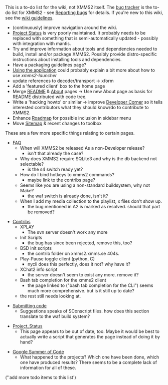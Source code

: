 This is a to-do list for the wiki, not XMMS2 itself. The [http://bugs.xmms2.xmms.se bug tracker] is the to-do list for XMMS2 - see [[Reporting bugs]] for details. If you're new to this wiki, see the [[XMMS2:Wikiguidelines | wiki guidelines]].

* (continuously) improve navigation around the wiki.
* [[Project Status]] is very poorly maintained. It probably needs to be replaced with something that is semi-automatically updated - possibly with integration with mantis.
* Try and improve information about tools and dependencies needed to build, install and/or package XMMS2. Possibly provide distro-specific instructions about installing tools and dependencies.
* Have a packaging guidelines page?
* [[Using the application]] could probably explain a bit more about how to use ''xmms2-launcher''
* update references to decoder/transport -> xform
* Add a 'featured client' box to the home page
* Merge [[README]] & [[About]] pages -> Use new About page as basis for README distributed with code tree.
* Write a 'hacking howto' or similar -> improve [[Developer Corner]] so it tells interested contributors what they should know/do to contribute to XMMS2.
* Enhance [[Roadmap]] for possible inclusion in sidebar menu
* Move [[Sitemap]] & recent changes to toolbox

These are a few more specific things relating to certain pages.

* [[FAQ]]
** When will XMMS2 be released As a non-Developer release?
*** isn't that already the case?
** Why does XMMS2 require SQLite3 and why is the db backend not selectable?
*** is the s4 switch ready yet?
** How do I bind hotkeys to xmms2 commands?
*** maybe link to the contribs page?
** Seems like you are using a non-standard buildsystem, why not Make?
*** the waf switch is already done, isn't it?
** When I add my media collection to the playlist, x files don't show up.
*** the bug mentioned in A2 is marked as resolved. should that part be removed?

* [[Contribs]]
** XPLAY
*** The svn server doesn't work any more
** Init Scripts
*** the bug has since been rejected, remove this, too?
** BSD init scripts
*** the contrib folder on xmms2.xmms.se 404s.
** Play-Pause toggle client (python, C)
*** nycli does this perfectly, does it not? why have it?
** XChat2 info script
*** the server doesn't seem to exist any more. remove it?
** Bash tab completion for the xmms2 client
*** the page linked to ("bash tab completion for the CLI") seems much more comprehensive. but is it still up to date?
** the rest still needs looking at.

* [[Submitting code]]
** Suggestions speaks of SConscript files. how does this section translate to the waf build system?

* [[Project_Status]]
** This page appears to be out of date, too. Maybe it would be best to actually write a script that generates the page instead of doing it by hand?

* [[Google Summer of Code]]
** What happened to the projects? Which one have been done, which one have produced results? There seems to be a complete lack of information for all of these.

(''add more todo items to this list')